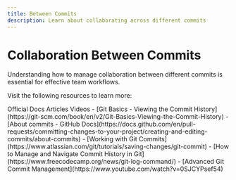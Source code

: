 ```yaml
---
title: Between Commits
description: Learn about collaborating across different commits
---
```


# Collaboration Between Commits

Understanding how to manage collaboration between different commits is essential for effective team workflows.

Visit the following resources to learn more:

<Tabs defaultValue="article">
<TabsList>
<TabsTrigger value="official">Official Docs</TabsTrigger>
<TabsTrigger value="article">Articles</TabsTrigger>
<TabsTrigger value="video">Videos</TabsTrigger>
</TabsList>

<TabsContent value="official">
- [Git Basics - Viewing the Commit History](https://git-scm.com/book/en/v2/Git-Basics-Viewing-the-Commit-History)
- [About commits - GitHub Docs](https://docs.github.com/en/pull-requests/committing-changes-to-your-project/creating-and-editing-commits/about-commits)
</TabsContent>
<TabsContent value="article">
- [Working with Git Commits](https://www.atlassian.com/git/tutorials/saving-changes/git-commit)
- [How to Manage and Navigate Commit History in Git](https://www.freecodecamp.org/news/git-log-command/)
</TabsContent>
<TabsContent value="video">
- [Advanced Git Commit Management](https://www.youtube.com/watch?v=0SJCYPsef54)
</TabsContent>
</Tabs>

